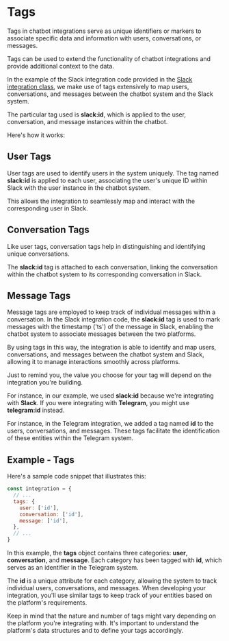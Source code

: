 
# Tags

Tags in chatbot integrations serve as unique identifiers or markers to associate specific data and information with users, conversations, or messages.

Tags can be used to extend the functionality of chatbot integrations and provide additional context to the data.

In the example of the Slack integration code provided in the [Slack integration class](https://github.com/botpress/botpress/blob/master/integrations/slack/src/index.ts), we make use of tags extensively to map users, conversations, and messages between the chatbot system and the Slack system.

The particular tag used is **slack:id**, which is applied to the user, conversation, and message instances within the chatbot.

Here's how it works:

## User Tags

User tags are used to identify users in the system uniquely. The tag named **slack:id** is applied to each user, associating the user's unique ID within Slack with the user instance in the chatbot system.

This allows the integration to seamlessly map and interact with the corresponding user in Slack.

## Conversation Tags

Like user tags, conversation tags help in distinguishing and identifying unique conversations.

The **slack:id** tag is attached to each conversation, linking the conversation within the chatbot system to its corresponding conversation in Slack.

## Message Tags

Message tags are employed to keep track of individual messages within a conversation. In the Slack integration code, the **slack:id** tag is used to mark messages with the timestamp ('ts') of the message in Slack, enabling the chatbot system to associate messages between the two platforms.

By using tags in this way, the integration is able to identify and map users, conversations, and messages between the chatbot system and Slack, allowing it to manage interactions smoothly across platforms.

Just to remind you, the value you choose for your tag will depend on the integration you're building.

For instance, in our example, we used **slack:id** because we're integrating with **Slack**. If you were integrating with **Telegram**, you might use **telegram:id** instead.

For instance, in the Telegram integration, we added a tag named **id** to the users, conversations, and messages. These tags facilitate the identification of these entities within the Telegram system.

## Example - Tags

Here's a sample code snippet that illustrates this:

```javascript
const integration = {
  // ...
  tags: {
    user: ['id'],
    conversation: ['id'],
    message: ['id'],
  },
  // ...
}
```

In this example, the **tags** object contains three categories: **user**, **conversation**, and **message**. Each category has been tagged with **id**, which serves as an identifier in the Telegram system.

The **id** is a unique attribute for each category, allowing the system to track individual users, conversations, and messages. When developing your integration, you'll use similar tags to keep track of your entities based on the platform's requirements.

Keep in mind that the nature and number of tags might vary depending on the platform you're integrating with. It's important to understand the platform's data structures and to define your tags accordingly.
